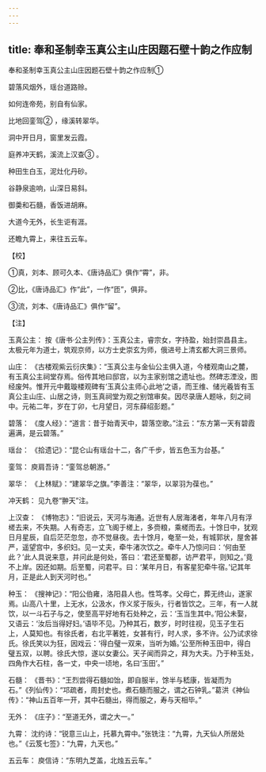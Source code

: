 ```yaml
---
---
---
```

title: 奉和圣制幸玉真公主山庄因题石壁十韵之作应制
---



奉和圣制幸玉真公主山庄因题石壁十韵之作应制①


碧落风烟外，瑶台道路赊。

如何连帝苑，别自有仙家。

比地回銮驾② ，缘溪转翠华。

洞中开日月，窗里发云霞。

庭养冲天鹤，溪流上汉查③ 。

种田生白玉，泥灶化丹砂。

谷静泉逾响，山深日易斜。

御羮和石髓，香饭进胡麻。

大道今无外，长生讵有涯。

还瞻九霄上，来往五云车。

【校】

①真，刘本、顾可久本、《唐诗品汇》俱作“霄”，非。

②比，《唐诗品汇》作“此”，一作“匝”，俱非。

③流，刘本、《唐诗品汇》俱作“留”。

【注】

玉真公主： 按《唐书·公主列传》：玉真公主，睿宗女，字持盈，始封崇昌县主。太极元年为道士，筑观京师，以方士史崇玄为师，俄进号上清玄都大洞三景师。

山庄： 《古楼观紫云衍庆集》：“玉真公主与金仙公主俱入道，今楼观南山之麓，有玉真公主祠堂存焉。俗传其地曰邸宫，以为主家别馆之遗址也。然碑志湮没，图经废舛。惟开元中戴璇楼观碑有‘玉真公主师心此地’之语，而王维、储光羲皆有玉真公主山庄、山居之诗，则玉真祠堂为观之别馆审矣。因尽录唐人题咏，刻之祠中。元祐二年，岁在丁卯，七月望日，河东薛绍彭题。”

碧落： 《度人经》：“道言：昔于始青天中，碧落空歌。”注云：“东方第一天有碧霞遍满，是云碧落。”

瑶台： 《拾遗记》：“昆仑山有瑶台十二，各广千步，皆五色玉为台基。”

銮驾： 庾肩吾诗：“銮驾总朝游。”

翠华： 《上林赋》：“建翠华之旗。”李善注：“翠华，以翠羽为葆也。”

冲天鹤： 见九卷“翀天”注。

上汉查： 《博物志》：“旧说云，天河与海通。近世有人居海渚者，年年八月有浮槎去来，不失期。人有奇志，立飞阁于槎上，多赍粮，乘槎而去。十馀日中，犹观日月星辰，自后茫茫忽忽，亦不觉昼夜。去十馀月，奄至一处，有城郭状，屋舍甚严，遥望宫中，多织妇。见一丈夫，牵牛渚次饮之。牵牛人乃惊问曰：‘何由至此？’此人具说来意，并问此是何处，答曰：‘君还至蜀郡，访严君平，则知之。’竟不上岸。因还如期。后至蜀，问君平。曰：‘某年月日，有客星犯牵牛宿。’记其年月，正是此人到天河时也。”

种玉： 《搜神记》：“阳公伯雍，洛阳县人也。性笃孝。父母亡，葬无终山，遂家焉。山高八十里，上无水，公汲水，作义浆于阪头，行者皆饮之。三年，有一人就饮，以一斗石子与之，使至高平好地有石处种之，云：‘玉当生其中。’阳公未娶，又语云：‘汝后当得好妇。’语毕不见。乃种其石，数岁，时时往视，见玉子生石上，人莫知也。有徐氏者，右北平著姓，女甚有行，时人求，多不许。公乃试求徐氏。徐氏笑以为狂，因戏云：‘得白璧一双来，当听为婚。’公至所种玉田中，得白璧五双，以聘。徐氏大惊，遂以女妻公。天子闻而异之，拜为大夫。乃于种玉处，四角作大石柱，各一丈，中央一顷地，名曰‘玉田’。”

石髓： 《晋书》：“王烈尝得石髓如饴，即自服半，馀半与嵇康，皆凝而为石。”《列仙传》：“邛疏者，周封史也。煮石髓而服之，谓之石钟乳。”葛洪《神仙传》：“神山五百年一开，其中石髓出，得而服之，寿与天相毕。”

无外： 《庄子》：“至道无外，谓之大一。”

九霄： 沈约诗：“锐意三山上，托慕九霄中。”张铣注：“九霄，九天仙人所居处也。”《云笈七签》：“九霄，九天也。”

五云车： 庾信诗：“东明九芝盖，北烛五云车。”